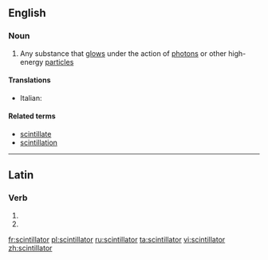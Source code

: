 ==English==

===Noun===
{{wikipedia}}
{{en-noun}}

# {{label|en|physics}} Any substance that [[glow]]s under the action of [[photon]]s or other high-energy [[particle]]s

====Translations====
{{trans-top|substance which glows under the action of high-energy particles}}
* Italian: {{t|it|scintillatore|m}}
{{trans-mid}}
{{trans-bottom}}

====Related terms====
* [[scintillate]]
* [[scintillation]]

----

==Latin==

===Verb===
{{la-verb-form|scintillātor}}

# {{inflection of|scintillō||2|s|futr|pasv|impr|lang=la}}
# {{inflection of|scintillō||3|s|futr|pasv|impr|lang=la}}

[[fr:scintillator]]
[[pl:scintillator]]
[[ru:scintillator]]
[[ta:scintillator]]
[[vi:scintillator]]
[[zh:scintillator]]